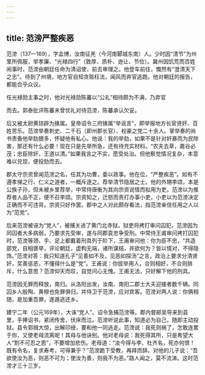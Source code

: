 ```yaml
---
---
---
```

title: 范滂严整疾恶
---



范滂（137—169），字孟博，汝南征羌（今河南郾城东南）人。少时因“清节”为州里所佩服，举孝廉、“光禄四行”（敦厚、质朴、逊让、节俭）。冀州因饥荒而百姓闹事时，范滂由朝廷任命为清诏使，前去审理之。他登车前往，慨然有“澄清天下之志”。待到了州境，地方官自知贪赃枉法，闻风而弃官逃跑。他对朝廷的报告，都能合乎众议。

任光禄勋主事之时，他对光禄勋陈蕃以“公礼”相待颇为不满，乃弃官

而去。郭泰批评陈蕃未曾优礼对待范滂，陈蕃承认欠妥。

后又被太尉黄琼辟为掾属。皇帝诏令三府掾属“举谣言”，即举报地方长官贤奸、百姓苦乐。范滂举奏刺史、二千石（即州郡长官）、权豪之党二十余人。掌举奏的尚书责备他举劾猥多，怀疑他有私心。他说：我的举劾，如果不是针对奸暴而为民除害，那还有什么必要！现在只是先举所急，还有待充实材料。“农夫去草，嘉谷必茂；忠臣除奸，王道以清。”如果我言之不实，愿受处治。但他察觉情况复杂，本意难以兑现，便投劾而去。

郡太守宗资曾闻范滂之名，任其为功曹，委以政事。他在位，“严整疾恶”。如有不遵孝悌之行、仁义之道者，一概斥逐之。荐举清节隐居之士。他的外甥李颂，本是公族子孙，但未被乡里荐举，中常侍唐衡为其向宗资说情而拟用为吏。范滂以为推荐者人品不正，便不召李颂。宗资知之，迁怒而责打办事小吏，小吏以为范滂决定正确而不可违背。宗资只好作罢。郡中之人对此颇存看法，指范滂亲信任用之人以为“范党”。

后来范滂被诬为“党人”，被捕关进了黄门北寺狱。狱吏将拷打审问囚犯，范滂因为同囚者大多病弱，乃要求先受审，遂与同郡袁忠争受刑。中常侍王甫审问拷打囚犯时，范滂等颈、手、足上都戴着刑具列于阶下，王甫审问他：你为臣不忠，“共造部党，自相褒举，评论朝廷，虚构无端，诸所谋结，并欲何为？皆以情对，不得隐饰。”范滂对答：我只知道孔子“见善如不及，见恶如探汤”之言，政治上要求分清贤奸，奖善惩恶，不懂得什么是“党”。王甫说：你拔举用人，合则相好，不合则排斥，什么意思？范滂仰天而叹，自觉问心无愧。王甫无法，只好解下他的刑具。

范滂因无罪而释放，南归。从洛阳出发，汝南、南阳二郡士大夫迎接者数千辆。同囚乡人殷陶、黄穆也免罪俱归，并侍卫于范滂，应对宾客。范滂对两人说：你俩相随，是加重吾罪，遂遁逃还乡。

建宁二年（公元169年），大诛“党人”。诏令急捕范滂等。郡内督邮吴导来到县里，手捧诏书，紧闭传舍，伏床而泣。范滂听说此事，知道必为自己，随即主动投狱。县令郭揖大惊，出解印绶，要和他一同逃走。范滂说：我死则祸了，怎敢连累于你，又使老母流离呢！其母与他诀别。他对老母说：我死得其所，只是希望大人“割不可忍之恩”，不要增加悲伤。老母道：“汝今得与李、杜齐名，死亦何恨！既有令名，复求寿考，可得兼乎？”范滂跪下受教，再拜而辞。对他的儿子说：“吾欲使汝为恶，则恶不可为；使汝为善，则我不为恶。”路人闻之，莫不流涕。这时范滂才三十三岁。